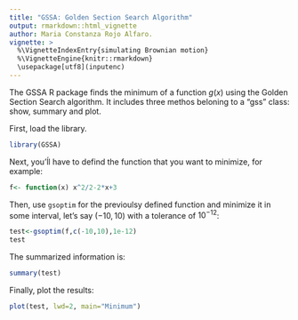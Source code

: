 ```yaml
---
title: "GSSA: Golden Section Search Algorithm"
output: rmarkdown::html_vignette
author: Maria Constanza Rojo Alfaro.
vignette: >
  %\VignetteIndexEntry{simulating Brownian motion}
  %\VignetteEngine{knitr::rmarkdown}
  \usepackage[utf8](inputenc)
---
```

The GSSA R package finds the minimum of a function $g(x)$ using the Golden Section Search algorithm. It includes three methos beloning to a "gss" class: show, summary and plot.

First, load the library.

```r
library(GSSA)
```
Next, you'ĺl have to defind the function that you want to minimize, for example:

```r
f<- function(x) x^2/2-2*x+3
```

Then, use `gsoptim` for the previoulsy defined function and minimize it in some interval, let's say $(-10,10)$ with a tolerance of $10^{-12}$:
```r
test<-gsoptim(f,c(-10,10),1e-12)
test
```
The summarized information is:

```r
summary(test)
```

Finally, plot the results:
```r
plot(test, lwd=2, main="Minimum")
```
